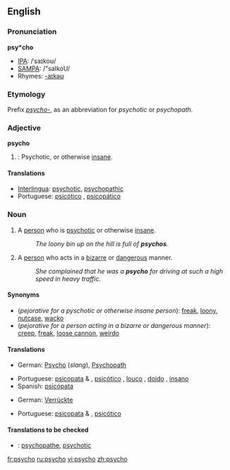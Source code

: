 ==English==

===Pronunciation===
'''psy*cho'''
* [[IPA]]: /ˈsaɪkoʊ/
* [[SAMPA]]: /"saIkoU/
* Rhymes: [[Rhymes:English:-aɪkəʊ|-aɪkəʊ]]

===Etymology===
Prefix ''[[psycho-]]'', as an abbreviation for ''psychotic'' or ''psychopath''.

===Adjective===
'''psycho'''

# {{colloquial}}: Psychotic, or otherwise [[insane]].

====Translations====
* [[Interlingua]]: [[psychotic]], [[psychopathic]]
* Portuguese: [[psicótico]] {{m}}, [[psicopático]] {{m}}

===Noun===
{{en-noun}}

# {{context|pejorative|slang}} A [[person]] who is [[psychotic]] or otherwise [[insane]].
#: ''The loony bin up on the hill is full of '''psychos'''.''
# {{context|pejorative|slang}} A [[person]] who acts in a [[bizarre]] or [[dangerous]] manner.
#: ''She complained that he was a '''psycho''' for driving at such a high speed in heavy traffic.''

====Synonyms====
* (''pejorative for a pyschotic or otherwise insane person''): [[freak]], [[loony]], [[nutcase]], [[wacko]]
* (''pejorative for a person acting in a bizarre or dangerous manner''): [[creep]], [[freak]], [[loose cannon]], [[weirdo]]

====Translations====
{{trans-top|pyschotic or otherwise insane person}}
* German: [[Psycho]] {{m}} (''slang''), [[Psychopath]] {{m}}
{{trans-mid}}
* Portuguese: [[psicopata]] {{m}} & {{f}}, [[psicótico]] {{m}}, [[louco]] {{m}}, [[doido]] {{m}}, [[insano]] {{m}}
* Spanish: [[psicópata]]
{{trans-bottom}}

{{trans-top|person acting in a bizarre or dangerous manner}}
* German: [[Verrückte]] {{m|f}}
{{trans-mid}}
* Portuguese: [[psicopata]] {{m}} & {{f}}, [[psicótico]] {{m}}
{{trans-bottom}}

====Translations to be checked====
{{checktrans}}
* {{ttbc|Interlingua}}: [[psychopathe]], [[psychotic]]

[[fr:psycho]]
[[ru:psycho]]
[[vi:psycho]]
[[zh:psycho]]